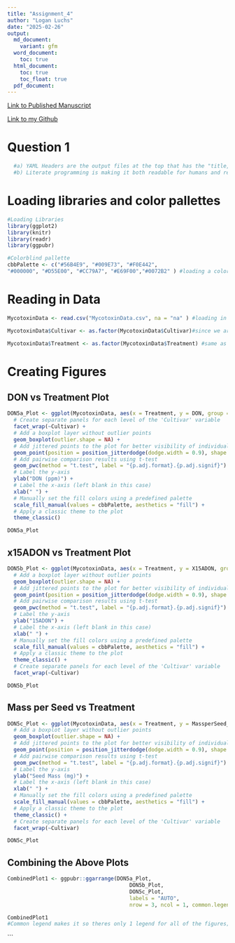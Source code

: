 ```yaml
---
title: "Assignment_4"
author: "Logan Luchs"
date: "2025-02-26"
output:
  md_document:
    variant: gfm
  word_document:
    toc: true
  html_document:
    toc: true
    toc_float: true
  pdf_document:
---
```


[Link to Published Manuscript](https://doi.org/10.1094/PDIS-06-21-1253-RE)

[Link to my Github](https://github.com/Logz1n/Reproducibility_Class)

# Question 1
```r
  #a) YAML Headers are the output files at the top that has the "title, author, date and output".
  #b) Literate programming is making it both readable for humans and readable for the computer. By including the YAML header export it makes it easier for people to understand exactly what your code does!
```  

# Loading libraries and color pallettes
```r
#Loading Libraries
library(ggplot2) 
library(knitr)
library(readr)
library(ggpubr)

#Colorblind pallette
cbbPalette <- c("#56B4E9", "#009E73", "#F0E442",
"#000000", "#D55E00", "#CC79A7", "#E69F00","#0072B2" ) #loading a color pallette

```

# Reading in Data
```r
MycotoxinData <- read.csv("MycotoxinData.csv", na = "na" ) #loading in the data so that R understands na is na so the column is numeric

MycotoxinData$Cultivar <- as.factor(MycotoxinData$Cultivar)#since we are going to facet wrap it makes life easier to make the column a facter instead of a character.

MycotoxinData$Treatment <- as.factor(MycotoxinData$Treatment) #same as above
```

# Creating Figures
## DON vs Treatment Plot
```r
DON5a_Plot <- ggplot(MycotoxinData, aes(x = Treatment, y = DON, group = Treatment, fill = Cultivar)) + 
  # Create separate panels for each level of the 'Cultivar' variable
  facet_wrap(~Cultivar) +
  # Add a boxplot layer without outlier points
  geom_boxplot(outlier.shape = NA) +
  # Add jittered points to the plot for better visibility of individual data points
  geom_point(position = position_jitterdodge(dodge.width = 0.9), shape = 21, alpha = 0.6) +
  # Add pairwise comparison results using t-test
  geom_pwc(method = "t.test", label = "{p.adj.format}.{p.adj.signif}") +
  # Label the y-axis
  ylab("DON (ppm)") +
  # Label the x-axis (left blank in this case)
  xlab(" ") +
  # Manually set the fill colors using a predefined palette
  scale_fill_manual(values = cbbPalette, aesthetics = "fill") +
  # Apply a classic theme to the plot
  theme_classic()

DON5a_Plot

```  

## x15ADON vs Treatment Plot
```r
DON5b_Plot <- ggplot(MycotoxinData, aes(x = Treatment, y = X15ADON, group = Treatment, fill = Cultivar)) + 
  # Add a boxplot layer without outlier points
  geom_boxplot(outlier.shape = NA) +
  # Add jittered points to the plot for better visibility of individual data points
  geom_point(position = position_jitterdodge(dodge.width = 0.9), shape = 21, alpha = 0.6) +
  # Add pairwise comparison results using t-test
  geom_pwc(method = "t.test", label = "{p.adj.format}.{p.adj.signif}") +
  # Label the y-axis
  ylab("15ADON") +
  # Label the x-axis (left blank in this case)
  xlab(" ") +
  # Manually set the fill colors using a predefined palette
  scale_fill_manual(values = cbbPalette, aesthetics = "fill") +
  # Apply a classic theme to the plot
  theme_classic() +
  # Create separate panels for each level of the 'Cultivar' variable
  facet_wrap(~Cultivar)

DON5b_Plot

```

## Mass per Seed vs Treatment
```r
DON5c_Plot <- ggplot(MycotoxinData, aes(x = Treatment, y = MassperSeed_mg, group = Treatment, fill = Cultivar)) + 
  # Add a boxplot layer without outlier points
  geom_boxplot(outlier.shape = NA) +
  # Add jittered points to the plot for better visibility of individual data points
  geom_point(position = position_jitterdodge(dodge.width = 0.9), shape = 21, alpha = 0.6) +
  # Add pairwise comparison results using t-test
  geom_pwc(method = "t.test", label = "{p.adj.format}.{p.adj.signif}") +
  # Label the y-axis
  ylab("Seed Mass (mg)") +
  # Label the x-axis (left blank in this case)
  xlab(" ") +
  # Manually set the fill colors using a predefined palette
  scale_fill_manual(values = cbbPalette, aesthetics = "fill") +
  # Apply a classic theme to the plot
  theme_classic() +
  # Create separate panels for each level of the 'Cultivar' variable
  facet_wrap(~Cultivar)

DON5c_Plot

```

## Combining the Above Plots
```r
CombinedPlot1 <- ggpubr::ggarrange(DON5a_Plot,
                                       DON5b_Plot,
                                       DON5c_Plot,
                                       labels = "AUTO",
                                       nrow = 3, ncol = 1, common.legend = T)

CombinedPlot1
#Common legend makes it so theres only 1 legend for all of the figures; if it is set to F, each figure has their own respective legend. Arranging the plots so DON1 is A, DON3a is B. AUTO in capital yields ABC, where auto yields abc (lowercase) 3 rows, 1 column.
```














```

